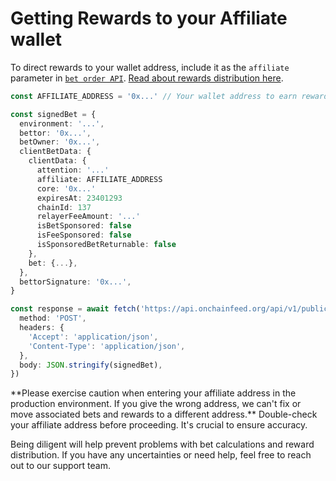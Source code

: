 
# Getting Rewards to your Affiliate wallet

To direct rewards to your wallet address, include it as the `affiliate` parameter in [`bet order API`](https://api.onchainfeed.org/api/v1/public/gateway/docs#/Bet%20Public/BetController_createOrderOrdinar). [Read about rewards distribution here](https://gem.azuro.org/knowledge-hub/how-azuro-works/reward-distribution).

```ts {1, 10}
const AFFILIATE_ADDRESS = '0x...' // Your wallet address to earn rewards

const signedBet = {
  environment: '...',
  bettor: '0x...',
  betOwner: '0x...',
  clientBetData: {
    clientData: {
      attention: '...'
      affiliate: AFFILIATE_ADDRESS
      core: '0x...'
      expiresAt: 23401293
      chainId: 137
      relayerFeeAmount: '...'
      isBetSponsored: false
      isFeeSponsored: false
      isSponsoredBetReturnable: false
    },
    bet: {...},
  },
  bettorSignature: '0x...',
}

const response = await fetch('https://api.onchainfeed.org/api/v1/public/bet/orders/ordinar', {
  method: 'POST',
  headers: {
    'Accept': 'application/json',
    'Content-Type': 'application/json',
  },
  body: JSON.stringify(signedBet),
})
```

<Callout type="warning">
**Please exercise caution when entering your affiliate address in the production environment.
If you give the wrong address, we can't fix or move associated bets and rewards to a different address.**
Double-check your affiliate address before proceeding. It's crucial to ensure accuracy.

Being diligent will help prevent problems with bet calculations and reward distribution.
If you have any uncertainties or need help, feel free to reach out to our support team.
</Callout>
